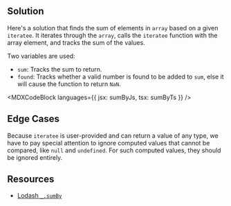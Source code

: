 

## Solution

Here's a solution that finds the sum of elements in `array` based on a given `iteratee`. It iterates through the `array`, calls the `iteratee` function with the array element, and tracks the sum of the values.

Two variables are used:

- `sum`: Tracks the sum to return.
- `found`: Tracks whether a valid number is found to be added to `sum`, else it will cause the function to return `NaN`.

<MDXCodeBlock languages={{ jsx: sumByJs, tsx: sumByTs }} />

## Edge Cases

Because `iteratee` is user-provided and can return a value of any type, we have to pay special attention to ignore computed values that cannot be compared, like `null` and `undefined`. For such computed values, they should be ignored entirely.

## Resources

- [Lodash `_.sumBy`](https://lodash.com/docs/#sumBy)
